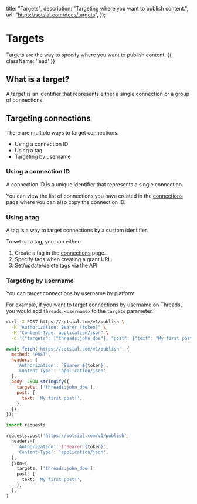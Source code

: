 
  title: "Targets",
  description:
    "Targeting where you want to publish content.",
  url: "https://sotsial.com/docs/targets",
});

# Targets

Targets are the way to specify where you want to publish content. {{ className: 'lead' }}

## What is a target?

A target is an identifier that represents either a single connection or a group of connections.

## Targeting connections

There are multiple ways to target connections.

- Using a connection ID
- Using a tag
- Targeting by username

### Using a connection ID

A connection ID is a unique identifier that represents a single connection.

You can view the list of connections you have created in the [connections](/connections) page where you can also copy the connection ID.

### Using a tag

A tag is a way to target connections by a custom identifier.

To set up a tag, you can either:

1. Create a tag in the [connections](/connections) page.
2. Specify tags when creating a grant URL.
3. Set/update/delete tags via the API.

### Targeting by username

You can target connections by username by platform.

For example, if you want to target connections by username on Threads, you would add `threads:<username>` to the `targets` parameter.

<CodeGroup tag="POST" label="/v1/publish">

```bash {{ title: 'cURL' }}
curl -X POST https://sotsial.com/v1/publish \
  -H "Authorization: Bearer {token}" \
  -H "Content-Type: application/json" \
  -d '{"targets": ["threads:john_doe"], "post": {"text": "My first post!"}}'
```

```js
await fetch('https://sotsial.com/v1/publish', {
  method: 'POST',
  headers: {
    'Authorization': `Bearer ${token}`,
    'Content-Type': 'application/json',
  },
  body: JSON.stringify({
    targets: ['threads:john_doe'],
    post: { 
      text: 'My first post!',
    },
  }),
});
```

```python
import requests

requests.post('https://sotsial.com/v1/publish', 
  headers={
    'Authorization': f'Bearer {token}',
    'Content-Type': 'application/json',
  },
  json={
    targets: ['threads:john_doe'],
    post: {
      text: 'My first post!',
    },
  },
)
```

</CodeGroup>
